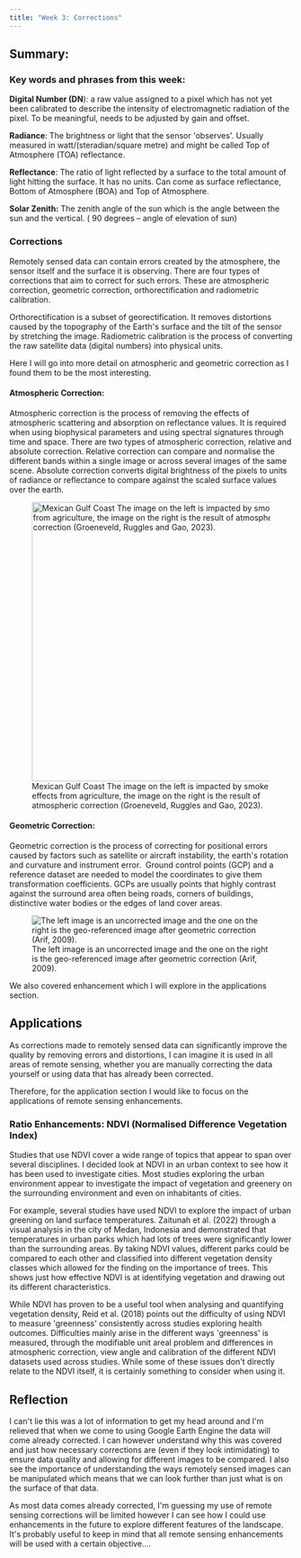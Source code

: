 ```yaml
---
title: "Week 3: Corrections"
---
```


## **Summary:**

### **Key words and phrases from this week:**

**Digital Number (DN**): a raw value assigned to a pixel which has not yet been calibrated to describe the intensity of electromagnetic radiation of the pixel. To be meaningful, needs to be adjusted by gain and offset.

**Radiance**: The brightness or light that the sensor \'observes\'. Usually measured in watt/(steradian/square metre) and might be called Top of Atmosphere (TOA) reflectance.

**Reflectance**: The ratio of light reflected by a surface to the total amount of light hitting the surface. It has no units. Can come as surface reflectance, Bottom of Atmosphere (BOA) and Top of Atmosphere.

**Solar Zenith:** The zenith angle of the sun which is the angle between the sun and the vertical. ( 90 degrees -- angle of elevation of sun)

### **Corrections**

Remotely sensed data can contain errors created by the atmosphere, the sensor itself and the surface it is observing. There are four types of corrections that aim to correct for such errors. These are atmospheric correction, geometric correction, orthorectification and radiometric calibration.

Orthorectification is a subset of georectification. It removes distortions caused by the topography of the Earth\'s surface and the tilt of the sensor by stretching the image. Radiometric calibration is the process of converting the raw satellite data (digital numbers) into physical units.

Here I will go into more detail on atmospheric and geometric correction as I found them to be the most interesting.

#### **Atmospheric Correction:**

Atmospheric correction is the process of removing the effects of atmospheric scattering and absorption on reflectance values. It is required when using biophysical parameters and using spectral signatures through time and space. There are two types of atmospheric correction, relative and absolute correction. Relative correction can compare and normalise the different bands within a single image or across several images of the same scene. Absolute correction converts digital brightness of the pixels to units of radiance or reflectance to compare against the scaled surface values over the earth.

![Mexican Gulf Coast The image on the left is impacted by smoke effects from agriculture, the image on the right is the result of atmospheric correction (Groeneveld, Ruggles and Gao, 2023).](images/Screenshot 2024-01-25 164333.png){alt="Mexican Gulf Coast The image on the left is impacted by smoke effects from agriculture, the image on the right is the result of atmospheric correction (Groeneveld, Ruggles and Gao, 2023)." fig-align="center" width="497"}

#### **Geometric Correction:**

Geometric correction is the process of correcting for positional errors caused by factors such as satellite or aircraft instability, the earth\'s rotation and curvature and instrument error.  Ground control points (GCP) and a reference dataset are needed to model the coordinates to give them transformation coefficients. GCPs are usually points that highly contrast against the surround area often being roads, corners of buildings, distinctive water bodies or the edges of land cover areas.

![The left image is an uncorrected image and the one on the right is the geo-referenced image after geometric correction (Arif, 2009).](images/Screenshot 2024-01-25 164530.png){alt="The left image is an uncorrected image and the one on the right is the geo-referenced image after geometric correction (Arif, 2009)."}

We also covered enhancement which I will explore in the applications section.

## **Applications**

As corrections made to remotely sensed data can significantly improve the quality by removing errors and distortions, I can imagine it is used in all areas of remote sensing, whether you are manually correcting the data yourself or using data that has already been corrected.

Therefore, for the application section I would like to focus on the applications of remote sensing enhancements.

### **Ratio Enhancements: NDVI (Normalised Difference Vegetation Index)**

Studies that use NDVI cover a wide range of topics that appear to span over several disciplines. I decided look at NDVI in an urban context to see how it has been used to investigate cities. Most studies exploring the urban environment appear to investigate the impact of vegetation and greenery on the surrounding environment and even on inhabitants of cities.

For example, several studies have used NDVI to explore the impact of urban greening on land surface temperatures. Zaitunah et al. (2022) through a visual analysis in the city of Medan, Indonesia and demonstrated that temperatures in urban parks which had lots of trees were significantly lower than the surrounding areas. By taking NDVI values, different parks could be compared to each other and classified into different vegetation density classes which allowed for the finding on the importance of trees. This shows just how effective NDVI is at identifying vegetation and drawing out its different characteristics.

While NDVI has proven to be a useful tool when analysing and quantifying vegetation density, Reid et al. (2018) points out the difficulty of using NDVI to measure \'greenness\' consistently across studies exploring health outcomes. Difficulties mainly arise in the different ways \'greenness\' is measured, through the modifiable unit areal problem and differences in atmospheric correction, view angle and calibration of the different NDVI datasets used across studies. While some of these issues don\'t directly relate to the NDVI itself, it is certainly something to consider when using it.

## **Reflection**

I can\'t lie this was a lot of information to get my head around and I\'m relieved that when we come to using Google Earth Engine the data will come already corrected. I can however understand why this was covered and just how necessary corrections are (even if they look intimidating) to ensure data quality and allowing for different images to be compared. I also see the importance of understanding the ways remotely sensed images can be manipulated which means that we can look further than just what is on the surface of that data.

As most data comes already corrected, I\'m guessing my use of remote sensing corrections will be limited however I can see how I could use enhancements in the future to explore different features of the landscape. It\'s probably useful to keep in mind that all remote sensing enhancements will be used with a certain objective....
